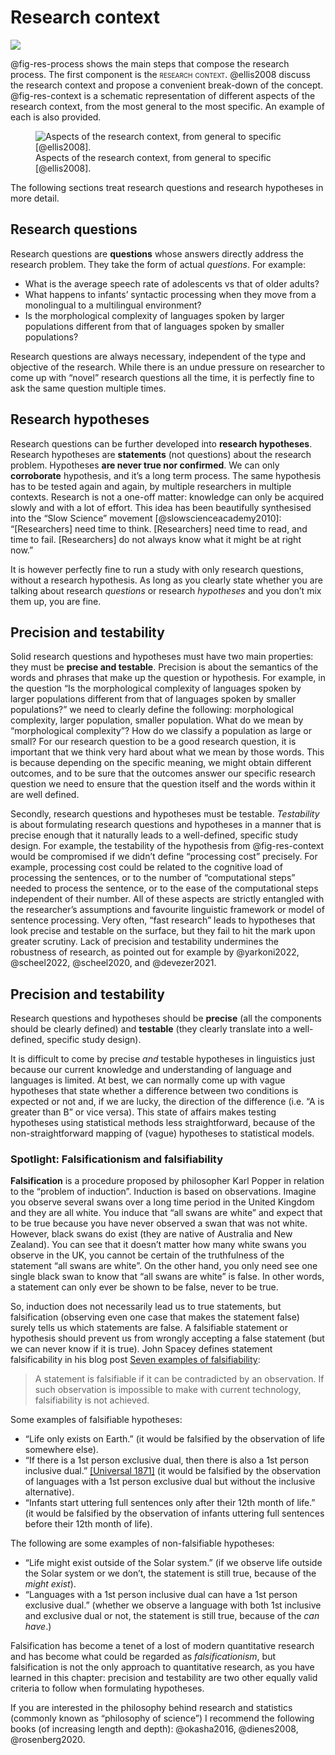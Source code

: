 # Research context {#sec-res-context}

![](https://img.shields.io/badge/Area-Research_methods-blue)

@fig-res-process shows the main steps that compose the research process. The first component is the [research context]{.smallcaps}. @ellis2008 discuss the research context and propose a convenient break-down of the concept. @fig-res-context is a schematic representation of different aspects of the research context, from the most general to the most specific. An example of each is also provided.

![Aspects of the research context, from general to specific [@ellis2008].](img/research-topic.png){#fig-res-context}

The following sections treat research questions and research hypotheses in more detail.

## Research questions

Research questions are **questions** whose answers directly address the research problem. They take the form of actual *questions*. For example:

-   What is the average speech rate of adolescents vs that of older adults?
-   What happens to infants' syntactic processing when they move from a monolingual to a multilingual environment?
-   Is the morphological complexity of languages spoken by larger populations different from that of languages spoken by smaller populations?

Research questions are always necessary, independent of the type and objective of the research. While there is an undue pressure on researcher to come up with "novel" research questions all the time, it is perfectly fine to ask the same question multiple times.

<!-- TODO: Add link to repro/repli -->

## Research hypotheses

Research questions can be further developed into **research hypotheses**. Research hypotheses are **statements** (not questions) about the research problem. Hypotheses **are never true nor confirmed**. We can only **corroborate** hypothesis, and it's a long term process. The same hypothesis has to be tested again and again, by multiple researchers in multiple contexts. Research is not a one-off matter: knowledge can only be acquired slowly and with a lot of effort. This idea has been beautifully synthesised into the "Slow Science" movement [@slowscienceacademy2010]: "\[Researchers\] need time to think. \[Researchers\] need time to read, and time to fail. \[Researchers\] do not always know what it might be at right now."

It is however perfectly fine to run a study with only research questions, without a research hypothesis. As long as you clearly state whether you are talking about research *questions* or research *hypotheses* and you don't mix them up, you are fine.

## Precision and testability

Solid research questions and hypotheses must have two main properties: they must be **precise and testable**. Precision is about the semantics of the words and phrases that make up the question or hypothesis. For example, in the question "Is the morphological complexity of languages spoken by larger populations different from that of languages spoken by smaller populations?" we need to clearly define the following: morphological complexity, larger population, smaller population. What do we mean by "morphological complexity"? How do we classify a population as large or small? For our research question to be a good research question, it is important that we think very hard about what we mean by those words. This is because depending on the specific meaning, we might obtain different outcomes, and to be sure that the outcomes answer our specific research question we need to ensure that the question itself and the words within it are well defined.

Secondly, research questions and hypotheses must be testable. *Testability* is about formulating research questions and hypotheses in a manner that is precise enough that it naturally leads to a well-defined, specific study design. For example, the testability of the hypothesis from @fig-res-context would be compromised if we didn't define "processing cost" precisely. For example, processing cost could be related to the cognitive load of processing the sentences, or to the number of "computational steps" needed to process the sentence, or to the ease of the computational steps independent of their number. All of these aspects are strictly entangled with the researcher's assumptions and favourite linguistic framework or model of sentence processing. Very often, "fast research" leads to hypotheses that look precise and testable on the surface, but they fail to hit the mark upon greater scrutiny. Lack of precision and testability undermines the robustness of research, as pointed out for example by @yarkoni2022, @scheel2022, @scheel2020, and @devezer2021.

::: callout-tip
## Precision and testability

Research questions and hypotheses should be **precise** (all the components should be clearly defined) and **testable** (they clearly translate into a well-defined, specific study design).
:::

It is difficult to come by precise *and* testable hypotheses in linguistics just because our current knowledge and understanding of language and languages is limited. At best, we can normally come up with vague hypotheses that state whether a difference between two conditions is expected or not and, if we are lucky, the direction of the difference (i.e. "A is greater than B" or vice versa). This state of affairs makes testing hypotheses using statistical methods less straightforward, because of the non-straightforward mapping of (vague) hypotheses to statistical models.

::: {.callout-important collapse="true"}
### Spotlight: Falsificationism and falsifiability

**Falsification** is a procedure proposed by philosopher Karl Popper in relation to the "problem of induction". Induction is based on observations. Imagine you observe several swans over a long time period in the United Kingdom and they are all white. You induce that "all swans are white" and expect that to be true because you have never observed a swan that was not white. However, black swans do exist (they are native of Australia and New Zealand). You can see that it doesn't matter how many white swans you observe in the UK, you cannot be certain of the truthfulness of the statement "all swans are white". On the other hand, you only need see one single black swan to know that "all swans are white" is false. In other words, a statement can only ever be shown to be false, never to be true.

So, induction does not necessarily lead us to true statements, but falsification (observing even one case that makes the statement false) surely tells us which statements are false. A falsifiable statement or hypothesis should prevent us from wrongly accepting a false statement (but we can never know if it is true). John Spacey defines statement falsificability in his blog post [Seven examples of falsifiability](https://simplicable.com/new/falsifiability):

> A statement is falsifiable if it can be contradicted by an observation. If such observation is impossible to make with current technology, falsifiability is not achieved.

Some examples of falsifiable hypotheses:

-   "Life only exists on Earth." (it would be falsified by the observation of life somewhere else).
-   "If there is a 1st person exclusive dual, then there is also a 1st person inclusive dual." [\[Universal 1871\]](https://typo.uni-konstanz.de/rara/universals-archive/1876/) (it would be falsified by the observation of languages with a 1st person exclusive dual but without the inclusive alternative).
-   "Infants start uttering full sentences only after their 12th month of life." (it would be falsified by the observation of infants uttering full sentences before their 12th month of life).

The following are some examples of non-falsifiable hypotheses:

-   "Life might exist outside of the Solar system." (if we observe life outside the Solar system or we don't, the statement is still true, because of the *might exist*).
-   "Languages with a 1st person inclusive dual can have a 1st person exclusive dual." (whether we observe a language with both 1st inclusive and exclusive dual or not, the statement is still true, because of the *can have*.)

Falsification has become a tenet of a lost of modern quantitative research and has become what could be regarded as *falsificationism*, but falsification is not the only approach to quantitative research, as you have learned in this chapter: precision and testability are two other equally valid criteria to follow when formulating hypotheses.

If you are interested in the philosophy behind research and statistics (commonly known as "philosophy of science") I recommend the following books (of increasing length and depth): @okasha2016, @dienes2008, @rosenberg2020.
:::

